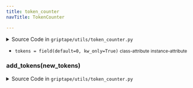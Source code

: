 ```yaml
---
title: token_counter
navTitle: TokenCounter

---
```


<span id="griptape.utils.token_counter.TokenCounter"></span>

<details><summary>Source Code in <code>griptape&#47;utils&#47;token_counter.py</code></summary>

```python
@define
class TokenCounter:
    tokens: int = field(default=0, kw_only=True)

    def add_tokens(self, new_tokens: float) -> int:
        self.tokens += int(new_tokens)

        return self.tokens
```

</details>

-   `tokens = field(default=0, kw_only=True)` <small>class-attribute</small> <small>instance-attribute</small>  <span id="griptape.utils.token_counter.TokenCounter.tokens"></span> 

<span id="griptape.utils.token_counter.TokenCounter.add_tokens"></span>

### add_tokens(new_tokens)

<details><summary>Source Code in <code>griptape&#47;utils&#47;token_counter.py</code></summary>

```python
def add_tokens(self, new_tokens: float) -> int:
    self.tokens += int(new_tokens)

    return self.tokens
```

</details>
